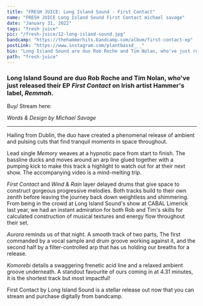 ---
title: "FRESH JUICE: Long Island Sound - First Contact"
name: "FRESH JUICE Long Island Sound First Contact michael savage"
date: "January 31, 2022"
tags: "fresh juice"
pic: "/fresh-juice/12-long-island-sound.jpg"
bandcamp: "https://thehammerhits.bandcamp.com/album/first-contact-ep"
postLink: "https://www.instagram.com/plantbassd___"
bio: "Long Island Sound are duo Rob Roche and Tim Nolan, who've just released their EP 'First Contact' on Irish artist Hammer's label, 'Remmah'"
path: "fresh-juice"
---

### Long Island Sound are duo Rob Roche and Tim Nolan, who've just released their EP _First Contact_ on Irish artist Hammer's label, _Remmah_.

Buy/ Stream here: <HoverLink url="thehammerhits.bandcamp.com/album/first-contact-ep" external inline />

<Picture src="/fresh-juice/12-long-island-sound-ep.jpg" alt="first contact album art" size={1200} />

<p className="smallText">
  <i>Words & Design by Michael Savage</i>
</p>

<hr />

Hailing from Dublin, the duo have created a phenomenal release of ambient and pulsing cuts that find tranquil moments in space throughout.

Lead single _Memory_ weaves at a hypnotic pace from start to finish. The bassline ducks and moves around an arp line glued together with a pumping kick to make this track a highlight to watch out for at their next show. The accompanying video is a mind-melting trip. <HoverLink url="www.youtube.com/watch?v=wNH0UsVg5j0" external inline />

_First Contact_ and _Wind & Rain_ layer delayed drums that give space to construct gorgeous progressive melodies. Both tracks build to their own zenith before leaving the journey back down weightless and shimmering. From being in the crowd at Long Island Sound's show at CABAL Limerick last year, we had an instant admiration for both Rob and Tim's skills for calculated construction of musical textures and energy flow throughout their set.

_Aurora_ reminds us of that night. A smooth track of two parts, The first commanded by a vocal sample and drum groove working against it, and the second half by a filter-controlled arp that has us holding our breaths for a release.

_Komorebi_ details a swaggering frenetic acid line and a relaxed ambient groove underneath. A standout favourite of ours coming in at 4.31 minutes, it is the shortest track but most impactful!

<Picture src="/fresh-juice/12-sos-press-pic.jpg" alt="press pic of the two lads" size={1200} />

First Contact by Long Island Sound is a stellar release out now that you can stream and purchase digitally from bandcamp. <HoverLink url="thehammerhits.bandcamp.com/album/first-contact-ep" external inline />
